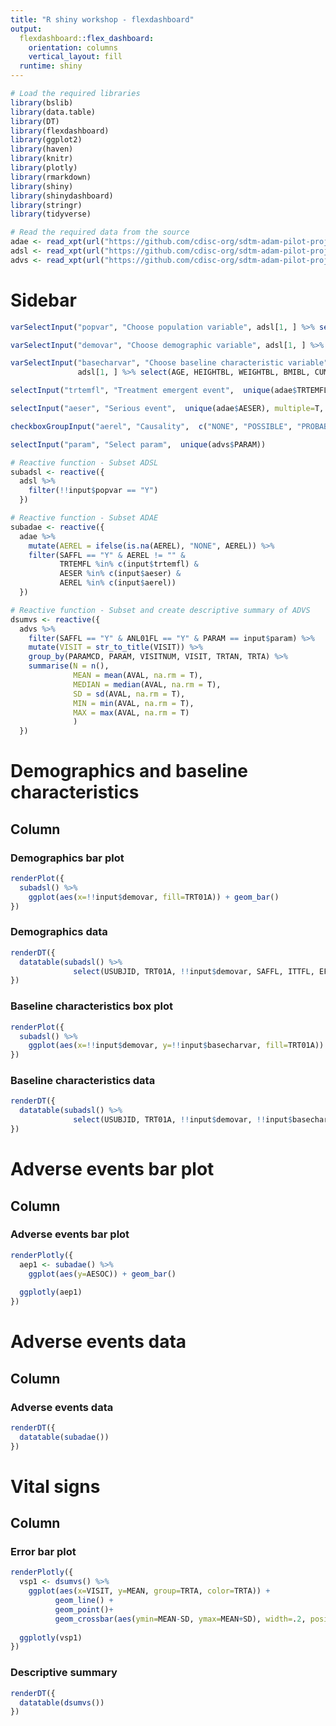 ```yaml
---
title: "R shiny workshop - flexdashboard"
output: 
  flexdashboard::flex_dashboard:
    orientation: columns
    vertical_layout: fill
  runtime: shiny
---
```


```r
# Load the required libraries 
library(bslib)
library(data.table)
library(DT)
library(flexdashboard)
library(ggplot2)
library(haven)
library(knitr)
library(plotly)
library(rmarkdown)
library(shiny)
library(shinydashboard)
library(stringr)
library(tidyverse)

# Read the required data from the source
adae <- read_xpt(url("https://github.com/cdisc-org/sdtm-adam-pilot-project/blob/master/updated-pilot-submission-package/900172/m5/datasets/cdiscpilot01/analysis/adam/datasets/adae.xpt?raw=true"))
adsl <- read_xpt(url("https://github.com/cdisc-org/sdtm-adam-pilot-project/blob/master/updated-pilot-submission-package/900172/m5/datasets/cdiscpilot01/analysis/adam/datasets/adsl.xpt?raw=true"))
advs <- read_xpt(url("https://github.com/cdisc-org/sdtm-adam-pilot-project/blob/master/updated-pilot-submission-package/900172/m5/datasets/cdiscpilot01/analysis/adam/datasets/advs.xpt?raw=true"))
```

Sidebar {.sidebar data-width=200}
=======================================================================

```r
varSelectInput("popvar", "Choose population variable", adsl[1, ] %>% select(SAFFL, ITTFL, EFFFL, COMP8FL, COMP16FL, COMP24FL))

varSelectInput("demovar", "Choose demographic variable", adsl[1, ] %>% select(AGEGR1, SEX, RACE, ETHNIC, BMIBLGR1))

varSelectInput("basecharvar", "Choose baseline characteristic variable", 
               adsl[1, ] %>% select(AGE, HEIGHTBL, WEIGHTBL, BMIBL, CUMDOSE, AVGDD, DURDIS))

selectInput("trtemfl", "Treatment emergent event",  unique(adae$TRTEMFL), multiple=T, selected=sort(unique(adae$TRTEMFL)))

selectInput("aeser", "Serious event",  unique(adae$AESER), multiple=T, selected=sort(unique(adae$AESER)))

checkboxGroupInput("aerel", "Causality",  c("NONE", "POSSIBLE", "PROBABLE", "REMOTE"), selected=c("NONE", "POSSIBLE", "PROBABLE", "REMOTE"))

selectInput("param", "Select param",  unique(advs$PARAM))

# Reactive function - Subset ADSL
subadsl <- reactive({
  adsl %>%
    filter(!!input$popvar == "Y")
  })

# Reactive function - Subset ADAE
subadae <- reactive({
  adae %>%
    mutate(AEREL = ifelse(is.na(AEREL), "NONE", AEREL)) %>% 
    filter(SAFFL == "Y" & AEREL != "" & 
           TRTEMFL %in% c(input$trtemfl) & 
           AESER %in% c(input$aeser) & 
           AEREL %in% c(input$aerel))
  })

# Reactive function - Subset and create descriptive summary of ADVS
dsumvs <- reactive({
  advs %>%
    filter(SAFFL == "Y" & ANL01FL == "Y" & PARAM == input$param) %>% 
    mutate(VISIT = str_to_title(VISIT)) %>% 
    group_by(PARAMCD, PARAM, VISITNUM, VISIT, TRTAN, TRTA) %>% 
    summarise(N = n(),
              MEAN = mean(AVAL, na.rm = T), 
              MEDIAN = median(AVAL, na.rm = T),
              SD = sd(AVAL, na.rm = T),
              MIN = min(AVAL, na.rm = T),
              MAX = max(AVAL, na.rm = T)
              )
  })
```


Demographics and baseline characteristics
=======================================================================

Column {data-width=800 .tabset}
-----------------------------------------------------------------------

### Demographics bar plot

```r
renderPlot({
  subadsl() %>% 
    ggplot(aes(x=!!input$demovar, fill=TRT01A)) + geom_bar()
})
```

### Demographics data

```r
renderDT({
  datatable(subadsl() %>% 
              select(USUBJID, TRT01A, !!input$demovar, SAFFL, ITTFL, EFFFL, COMP8FL, COMP16FL, COMP24FL))
})
```

### Baseline characteristics box plot

```r
renderPlot({
  subadsl() %>% 
    ggplot(aes(x=!!input$demovar, y=!!input$basecharvar, fill=TRT01A)) + geom_boxplot()
})
```

### Baseline characteristics data

```r
renderDT({
  datatable(subadsl() %>% 
              select(USUBJID, TRT01A, !!input$demovar, !!input$basecharvar, SAFFL, ITTFL, EFFFL, COMP8FL, COMP16FL, COMP24FL))
})
```

Adverse events bar plot {data-navmenu="Adverse events"}
=======================================================================

Column {data-width=800}
-----------------------------------------------------------------------

### Adverse events bar plot {.no-title}

```r
renderPlotly({
  aep1 <- subadae() %>% 
    ggplot(aes(y=AESOC)) + geom_bar()
  
  ggplotly(aep1)
})
```

Adverse events data {data-navmenu="Adverse events"}
=======================================================================

Column {data-width=800}
-----------------------------------------------------------------------

### Adverse events data {.no-title}

```r
renderDT({
  datatable(subadae())
})
```

Vital signs
=======================================================================

Column {data-width=800}
-----------------------------------------------------------------------

### Error bar plot

```r
renderPlotly({
  vsp1 <- dsumvs() %>% 
    ggplot(aes(x=VISIT, y=MEAN, group=TRTA, color=TRTA)) + 
          geom_line() +
          geom_point()+
          geom_crossbar(aes(ymin=MEAN-SD, ymax=MEAN+SD), width=.2, position=position_dodge(0.05))
  
  ggplotly(vsp1)
})
```

### Descriptive summary

```r
renderDT({
  datatable(dsumvs())
})
```
